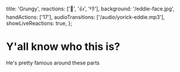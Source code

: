   title: 'Grungy',
  reactions: ['🍅', '👍', '👎'],
  background: '/eddie-face.jpg',
  handActions: ['17'],
  audioTransitions: ['/audio/yorick-eddie.mp3'],
  showLiveReactions: true,
};

# Y'all know who this is?

He's pretty famous around these parts
